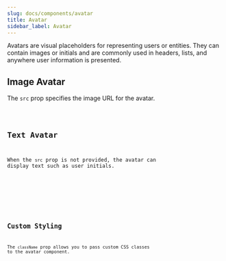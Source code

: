 ```yaml
---
slug: docs/components/avatar
title: Avatar
sidebar_label: Avatar
---
```


Avatars are visual placeholders for representing users or entities. They can contain images or initials and are commonly used in headers, lists, and anywhere user information is presented.

## Image Avatar

The `src` prop specifies the image URL for the avatar.



<CodeSample>
    <AvatarImageDemo/>
</CodeSample>

<Code code={AvatarImageSource} lang="tsx" />

## Text Avatar

When the `src` prop is not provided, the avatar can display text such as user initials.


<CodeSample>
    <AvatarTextDemo/>
</CodeSample>

<Code code={AvatarTextSource} lang="tsx" />

## Custom Styling

The `className` prop allows you to pass custom CSS classes to the avatar component.


<CodeSample>
    <CustomStyleAvatarDemo/>
</CodeSample>

<Code code={CustomStyleAvatarSource} lang="tsx" />
